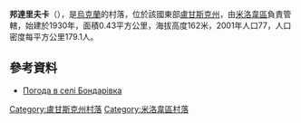{{coord|49|24|22|N|40|2|37|E|scale:100000|display=title}}

'''邦達里夫卡'''（{{lang-uk|Бондарівка}}），是[[烏克蘭|烏克蘭]]的村落，位於該國東部[[盧甘斯克州|盧甘斯克州]]，由[[米洛韋區|米洛韋區]]負責管轄，始建於1930年，面積0.43平方公里，海拔高度162米，2001年人口77，人口密度每平方公里179.1人。

==參考資料==
* [http://weather.in.ua/ua/lyganskaja/1762 Погода в селі Бондарівка] {{Wayback|url=http://weather.in.ua/ua/lyganskaja/1762 |date=20111220030748 }}

{{DEFAULTSORT:Бондарівка}}
[[Category:盧甘斯克州村落|Category:盧甘斯克州村落]]
[[Category:米洛韋區村落|Category:米洛韋區村落]]


{{Luhansk-geo-stub}}